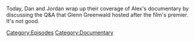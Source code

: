 {{DEFAULTSORT:
    #_EPISODE_0709:2 Dan's 2 War
}}{{Episode
    | title           = 2 Dan's 2 War
    | caption         = [https://knowledgefight.libsyn.com/709-2-dans-2-war Listen to this episode on Libsyn]
    | episodeNumber   = 709
    | length          = 01:48:05
    | airDate         = July 31, 2022
    | previousEpisode = [[708: The Cuck-Destroyer Destroys The Stage]]
    | nextEpisode     = [[710: Elizabeth Williamson Returns]]
}}

{{Stub}}

Today, Dan and Jordan wrap up their coverage of Alex's documentary by discussing the Q&A that Glenn Greenwald hosted after the film's premier.  It's not good.

[[Category:Episodes]]
[[Category:Documentary]]
